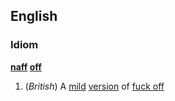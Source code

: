 ==English==
===Idiom===
'''[[naff]] [[off]]'''
#(''British'') A [[mild]] [[version]] of [[fuck off]]